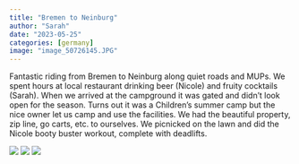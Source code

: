 ```yaml
---
title: "Bremen to Neinburg"
author: "Sarah"
date: "2023-05-25"
categories: [germany]
image: "image_50726145.JPG"
---
```


Fantastic riding from Bremen to Neinburg along quiet roads and MUPs. We spent hours at local restaurant drinking beer (Nicole) and fruity cocktails (Sarah). When we arrived at the campground it was gated and didn’t look open for the season. Turns out it was a Children’s summer camp but the nice owner let us camp and use the facilities. We had the beautiful property, zip line, go carts, etc. to ourselves. We picnicked on the lawn and did the Nicole booty buster workout, complete with deadlifts.

![](image_50726145.JPG)
![](image_67513601.JPG)
![](b85b222e-8422-464b-a93f-2279ecd575cd.JPG)
